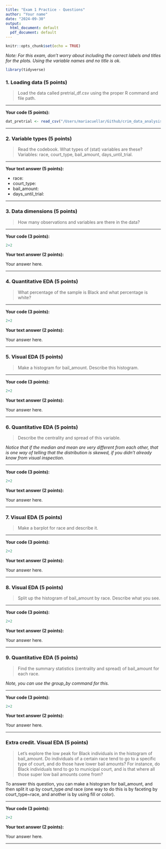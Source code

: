 ```yaml
---
title: "Exam 1 Practice - Questions"
author: "Your name"
date: "2024-09-30"
output:
  html_document: default
  pdf_document: default
---
```


```r
knitr::opts_chunk$set(echo = TRUE)
```

*Note: For this exam, don't worry about including the correct labels and titles for the plots. Using the variable names and no title is ok.*

```r
library(tidyverse)
```

### 1. Loading data (5 points)

> Load the data called pretrial_df.csv using the proper R command and file path.

---

**Your code (5 points):** 

```r
dat_pretrial <- read_csv("/Users/mariacuellar/Github/crim_data_analysis/data/pretrial_df.csv")
```



---


### 2. Variable types (5 points)

> Read the codebook. What types of (stat) variables are these? Variables: race, court_type, bail_amount, days_until_trial.

---


**Your text answer (5 points):**

- race: 
- court_type: 
- bail_amount: 
- days_until_trial: 


---





### 3. Data dimensions (5 points)

> How many observations and variables are there in the data? 

---

**Your code (3 points):**

```r
2+2
```

**Your text answer (2 points):**

Your answer here.



---





### 4. Quantitative EDA (5 points)

> What percentage of the sample is Black and what percentage is white?

---

**Your code (3 points):**

```r
2+2
```

**Your text answer (2 points):**

Your answer here.


---




### 5. Visual EDA (5 points)

> Make a histogram for bail_amount. Describe this histogram.

---

**Your code (3 points):**

```r
2+2
```

**Your text answer (2 points):**

Your answer here.




---

### 6. Quantitative EDA (5 points) 

> Describe the centrality and spread of this variable. 

*Notice that if the median and mean are very different from each other, that is one way of telling that the distribution is skewed, if you didn't already know from visual inspection.*

---


**Your code (3 points):**

```r
2+2
```


**Your text answer (2 points):**

Your answer here.


---


### 7. Visual EDA (5 points) 


> Make a barplot for race and describe it.

---

**Your code (3 points):**

```r
2+2
```

**Your text answer (2 points):**

Your answer here.


---




### 8. Visual EDA (5 points)

> Split up the histogram of bail_amount by race. Describe what you see.

---


**Your code (3 points):**

```r
2+2
```


**Your text answer (2 points):**

Your answer here.


---


### 9. Quantitative EDA (5 points)

> Find the summary statistics (centrality and spread) of bail_amount for each race. 

*Note, you can use the group_by command for this.*


---


**Your code (3 points):**
```r
2+2
```

**Your text answer (2 points):**

Your answer here.

---



### Extra credit. Visual EDA (5 points)

> Let's explore the low peak for Black individuals in the histogram of bail_amount. Do individuals of a certain race tend to go to a specific type of court, and do those have lower bail amounts? For instance, do Black individuals tend to go to municipal court, and is that where all those super low bail amounts come from? 

To answer this question, you can make a histogram for bail_amount, and then split it up by court_type *and* race (one way to do this is by faceting by court_type~race, and another is by using fill or color).

---


**Your code (3 points):**

```r
2+2
```

**Your text answer (2 points):**

Your answer here.

---

